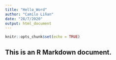 ```yaml
---
title: "Hello_Word"
author: "Camilo Liñan"
date: "28/7/2020"
output: html_document
---
```


```r
knitr::opts_chunk$set(echo = TRUE)
```

## This is an R Markdown document.